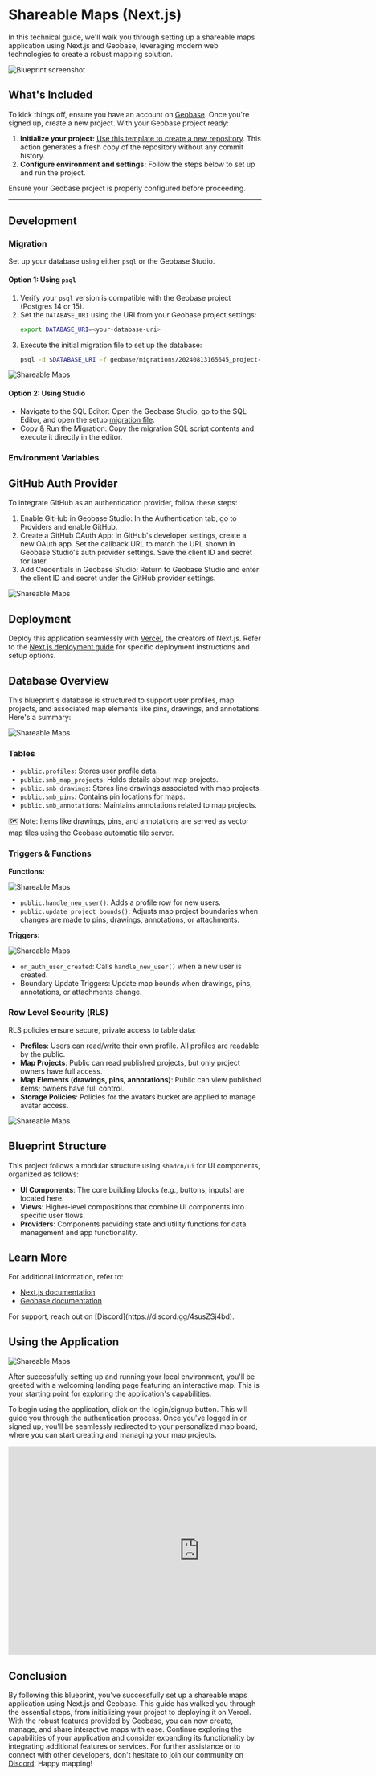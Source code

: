 
# Shareable Maps (Next.js)

In this technical guide, we'll walk you through setting up a shareable maps application using Next.js and Geobase, leveraging modern web technologies to create a robust mapping solution.

<picture>
  <source media="(prefers-color-scheme: dark)" srcSet="https://d2w9rnfcy7mm78.cloudfront.net/30795995/original_8458f9231ab89f561872e67e4f51e84f.png?1726704188?bc=0"/>
  <source media="(prefers-color-scheme: light)" srcSet="https://d2w9rnfcy7mm78.cloudfront.net/30795984/original_582396243e6d8b180bd5ca684e12ca33.png?1726704142?bc=0"/>
  <img alt="Blueprint screenshot" src="https://d2w9rnfcy7mm78.cloudfront.net/30795984/original_582396243e6d8b180bd5ca684e12ca33.png?1726704142?bc=0"/>
</picture>

## What's Included

To kick things off, ensure you have an account on [Geobase](https://geobase.app). Once you're signed up, create a new project. With your Geobase project ready:

1. **Initialize your project:** [Use this template to create a new repository](https://github.com/decision-labs/geobase-blueprint-shareable-maps-nextjs?tab=readme-ov-file). This action generates a fresh copy of the repository without any commit history.
2. **Configure environment and settings:** Follow the steps below to set up and run the project.

<Callout type="info" emoji="ℹ️">
  Ensure your Geobase project is properly configured before proceeding.
</Callout>

---

## Development

### Migration

Set up your database using either `psql` or the Geobase Studio.

#### Option 1: Using `psql`
1. Verify your `psql` version is compatible with the Geobase project (Postgres 14 or 15).
2. Set the `DATABASE_URI` using the URI from your Geobase project settings:
   ```bash
   export DATABASE_URI=<your-database-uri>
   ```
3. Execute the initial migration file to set up the database:
   ```bash
   psql -d $DATABASE_URI -f geobase/migrations/20240813165645_project-setup.sql
   ```
![Shareable Maps](https://d2w9rnfcy7mm78.cloudfront.net/32095696/original_0ec37c01119b7b13601f3418bd555c2f.png?1731233336?bc=0)

#### Option 2: Using Studio


- Navigate to the SQL Editor: Open the Geobase Studio, go to the SQL Editor, and open the setup [migration file](https://github.com/decision-labs/geobase-blueprint-shareable-maps-nextjs/blob/main/geobase/migrations/20240813165645_project-setup.sql).
- Copy & Run the Migration: Copy the migration SQL script contents and execute it directly in the editor.


### Environment Variables

<GettingStarted />

## GitHub Auth Provider

To integrate GitHub as an authentication provider, follow these steps:

1. Enable GitHub in Geobase Studio: In the Authentication tab, go to Providers and enable GitHub.
2. Create a GitHub OAuth App: In GitHub's developer settings, create a new OAuth app. Set the callback URL to match the URL shown in Geobase Studio's auth provider settings. Save the client ID and secret for later.
3. Add Credentials in Geobase Studio: Return to Geobase Studio and enter the client ID and secret under the GitHub provider settings.

![Shareable Maps](https://d2w9rnfcy7mm78.cloudfront.net/32095750/original_35333f6441545b2d83403b3afbd3cec3.png?1731233811?bc=0)
## Deployment

Deploy this application seamlessly with [Vercel](https://vercel.com/), the creators of Next.js. Refer to the [Next.js deployment guide](https://nextjs.org/learn-pages-router/basics/deploying-nextjs-app/deploy) for specific deployment instructions and setup options.

## Database Overview

This blueprint's database is structured to support user profiles, map projects, and associated map elements like pins, drawings, and annotations. Here's a summary:

![Shareable Maps](https://d2w9rnfcy7mm78.cloudfront.net/32095790/original_f5a1cd2578bfb36ef7de4f932fdc4b0a.png?1731234023?bc=0)

### Tables

- `public.profiles`: Stores user profile data.
- `public.smb_map_projects`: Holds details about map projects.
- `public.smb_drawings`: Stores line drawings associated with map projects.
- `public.smb_pins`: Contains pin locations for maps.
- `public.smb_annotations`: Maintains annotations related to map projects.

🗺️ Note: Items like drawings, pins, and annotations are served as vector map tiles using the Geobase automatic tile server.

### Triggers & Functions

**Functions:**

![Shareable Maps](https://d2w9rnfcy7mm78.cloudfront.net/32095800/original_fec14c054e5d574def755467afe55511.png?1731234100?bc=0)

- `public.handle_new_user()`: Adds a profile row for new users.
- `public.update_project_bounds()`: Adjusts map project boundaries when changes are made to pins, drawings, annotations, or attachments.

**Triggers:**

![Shareable Maps](https://d2w9rnfcy7mm78.cloudfront.net/32095808/original_71f6a73704140707cfc08853511763d2.png?1731234118?bc=0)

- `on_auth_user_created`: Calls `handle_new_user()` when a new user is created.
- Boundary Update Triggers: Update map bounds when drawings, pins, annotations, or attachments change.

### Row Level Security (RLS)

RLS policies ensure secure, private access to table data:

- **Profiles**: Users can read/write their own profile. All profiles are readable by the public.
- **Map Projects**: Public can read published projects, but only project owners have full access.
- **Map Elements (drawings, pins, annotations)**: Public can view published items; owners have full control.
- **Storage Policies**: Policies for the avatars bucket are applied to manage avatar access.

![Shareable Maps](https://d2w9rnfcy7mm78.cloudfront.net/32095830/original_e0acbee7d7a2575e98cff4c2aeac9827.png?1731234260?bc=0)

## Blueprint Structure

This project follows a modular structure using `shadcn/ui` for UI components, organized as follows:

- **UI Components**: The core building blocks (e.g., buttons, inputs) are located here.
- **Views**: Higher-level compositions that combine UI components into specific user flows.
- **Providers**: Components providing state and utility functions for data management and app functionality.

## Learn More

For additional information, refer to:

- [Next.js documentation](https://nextjs.org/docs)
- [Geobase documentation](https://geobase.app/docs)

<Callout type="info" emoji="ℹ️">
  For support, reach out on [Discord](https://discord.gg/4susZSj4bd).
</Callout>

## Using the Application

![Shareable Maps](https://d2w9rnfcy7mm78.cloudfront.net/32095870/original_73c0347cf1ccd60c27a029cc71039c65.png?1731234463?bc=0)

After successfully setting up and running your local environment, you'll be greeted with a welcoming landing page featuring an interactive map. This is your starting point for exploring the application's capabilities.


To begin using the application, click on the login/signup button. This will guide you through the authentication process. Once you've logged in or signed up, you'll be seamlessly redirected to your personalized map board, where you can start creating and managing your map projects.


<iframe
  width="760"
  height="415"
  src="https://www.youtube.com/embed/vcWFdXGpZD0"
  frameBorder="0"
  allow="accelerometer; autoplay; clipboard-write; encrypted-media; gyroscope; picture-in-picture"
  allowFullScreen
></iframe>

## Conclusion

By following this blueprint, you've successfully set up a shareable maps application using Next.js and Geobase. This guide has walked you through the essential steps, from initializing your project to deploying it on Vercel. With the robust features provided by Geobase, you can now create, manage, and share interactive maps with ease. Continue exploring the capabilities of your application and consider expanding its functionality by integrating additional features or services. For further assistance or to connect with other developers, don't hesitate to join our community on [Discord](https://discord.gg/4susZSj4bd). Happy mapping!

